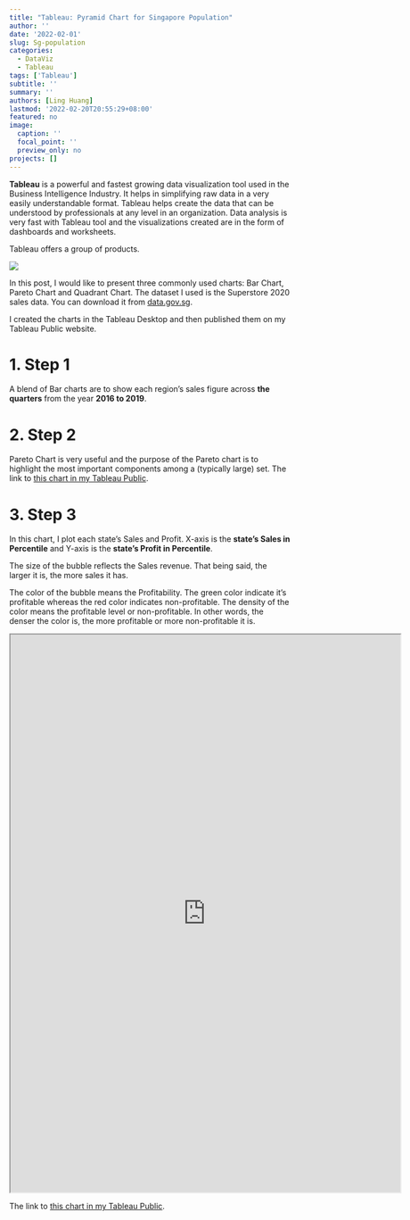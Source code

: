 ```yaml
---
title: "Tableau: Pyramid Chart for Singapore Population"
author: ''
date: '2022-02-01'
slug: Sg-population
categories:
  - DataViz
  - Tableau
tags: ['Tableau']
subtitle: ''
summary: ''
authors: [Ling Huang]
lastmod: '2022-02-20T20:55:29+08:00'
featured: no
image:
  caption: ''
  focal_point: ''
  preview_only: no
projects: []
---
```


**Tableau** is a powerful and fastest growing data visualization tool used in the Business Intelligence Industry. It helps in simplifying raw data in a very easily understandable format. Tableau helps create the data that can be understood by professionals at any level in an organization. Data analysis is very fast with Tableau tool and the visualizations created are in the form of dashboards and worksheets.

Tableau offers a group of products.

![](infographic_sgpop.jpg)


In this post, I would like to present three commonly used charts: Bar Chart, Pareto Chart and Quadrant Chart. The dataset I used is the Superstore 2020 sales data. You can download it from [data.gov.sg](https://data.gov.sg/dataset/resident-population-by-ethnicity-gender-and-age-group?resource_id=f9dbfc75-a2dc-42af-9f50-425e4107ae84).  

I created the charts in the Tableau Desktop and then published them on my Tableau Public website.

# 1. Step 1

A blend of Bar charts are to show each region's sales figure across **the quarters** from the year **2016 to 2019**.

# 2. Step 2

Pareto Chart is very useful and the purpose of the Pareto chart is to highlight the most important components among a (typically large) set.
The link to [this chart in my Tableau Public](https://public.tableau.com/app/profile/hngling/viz/ParetoChart_16509549011250/Pareto).

# 3. Step 3  

In this chart, I plot each state's Sales and Profit. X-axis is the **state's Sales in Percentile** and Y-axis is the **state's Profit in Percentile**. 

The size of the bubble reflects the Sales revenue. That being said, the larger it is, the more sales it has.  

The color of the bubble means the Profitability. The green color indicate it's profitable whereas the red color indicates non-profitable. The density of the color means the profitable level or non-profitable. In other words, the denser the color is, the more profitable or more non-profitable it is.



<iframe src="https://public.tableau.com/views/Pop_Pyramid/SingaporePopulationPyramid?:language=en-US&:display_count=n&:origin=viz_share_link&:showVizHome=no&:embed=true"
 width="700" height="1000"></iframe>
 
 
The link to [this chart in my Tableau Public](https://public.tableau.com/views/Pop_Pyramid/SingaporePopulationPyramid?:language=en-US&:display_count=n&:origin=viz_share_link).






